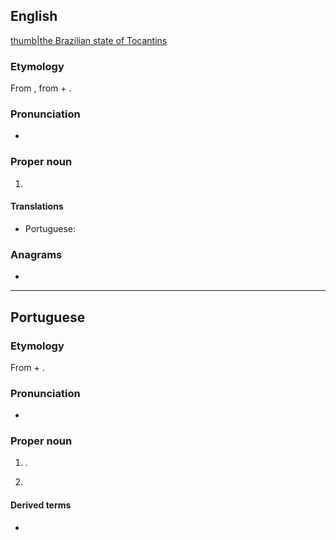 ==English==
{{wikipedia}}
[[file:Brazil State Tocantins.svg|thumb|the Brazilian state of Tocantins]]

===Etymology===
From {{bor|en|pt|Tocantins}}, from {{der|en|tpw|tukã||Toucan}} + {{m|tpw|tĩ||beak}}.

===Pronunciation===
* {{IPA|en|/ˌtəʊkənˈtiːns/}}

===Proper noun===
{{en-proper noun}}

# {{place|en|state|r/North Region|c/Brazil|capital=Palmas}}

====Translations====
{{trans-top|state in central Brazil}}
* Portuguese: {{t+|pt|Tocantins|m}}
{{trans-mid}}
{{trans-bottom}}

===Anagrams===
* {{anagrams|en|a=acinnostt|Constantí|cantonist|nonstatic}}

----

==Portuguese==
{{wikipedia|lang=pt}}

===Etymology===
From {{bor|pt|tpw|tukã||Toucan}} + {{m|tpw|tĩ||beak}}.

===Pronunciation===
* {{a|Brazil}} {{IPA|pt|/ˌto.kɐ̃.ˈtʃĩs/}}

===Proper noun===
{{pt-proper noun|m}}

# {{place|pt|state|macroregion/pt:North Region|c/pt:Brazil|capital=pt:Palmas}}.
#: {{syn|pt|TO|q1=abbreviation}}
# {{place|pt|municipality|s/Minas Gerais|c/Brazil}}

====Derived terms====
* {{l|pt|tocantinense}}